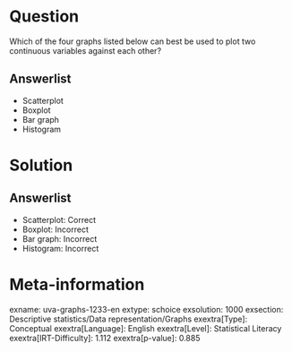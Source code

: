 Question
========

Which of the four graphs listed below can best be used to plot two continuous variables against each other?

Answerlist
----------

* Scatterplot
* Boxplot
* Bar graph
* Histogram

Solution
========

Answerlist
----------

* Scatterplot: Correct
* Boxplot: Incorrect
* Bar graph: Incorrect
* Histogram: Incorrect

Meta-information
================
exname: uva-graphs-1233-en
extype: schoice
exsolution: 1000
exsection: Descriptive statistics/Data representation/Graphs
exextra[Type]: Conceptual
exextra[Language]: English
exextra[Level]: Statistical Literacy
exextra[IRT-Difficulty]: 1.112
exextra[p-value]: 0.885
